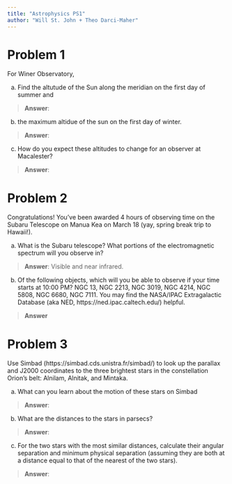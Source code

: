 ```yaml
---
title: "Astrophysics PS1"
author: "Will St. John + Theo Darci-Maher"
---
```


# Problem 1
For Winer Observatory,

a) Find the altutude of the Sun along the meridian on the first day of summer and

> **Answer**:

b) the maximum altidue of the sun on the first day of winter.

> **Answer**:

c) How do you expect these altitudes to change for an observer at Macalester?

> **Answer**:

# Problem 2
Congratulations!  You’ve been awarded 4 hours of observing time on the Subaru Telescope on Manua Kea on March 18 (yay, spring break trip to Hawaii!).

a) What is the Subaru telescope?  What portions of the electromagnetic spectrum will you observe in?

> **Answer**: Visible and near infrared.

b) Of the following objects, which will you be able to observe if your time starts at 10:00 PM?  NGC 13, NGC 2213, NGC 3019, NGC 4214, NGC 5808, NGC 6680, NGC 7111.  You may find the NASA/IPAC Extragalactic Database (aka NED, https://ned.ipac.caltech.edu/) helpful.

> **Answer**


# Problem 3
Use Simbad (https://simbad.cds.unistra.fr/simbad/) to look up the parallax and J2000 coordinates to the three brightest stars in the constellation Orion’s belt: Alnilam, Alnitak, and Mintaka.

a) What can you learn about the motion of these stars on Simbad

> **Answer**:

b) What are the distances to the stars in parsecs?

> **Answer**:

c) For the two stars with the most similar distances, calculate their angular separation and minimum physical separation (assuming they are both at a distance equal to that of the nearest of the two stars).

> **Answer**:
